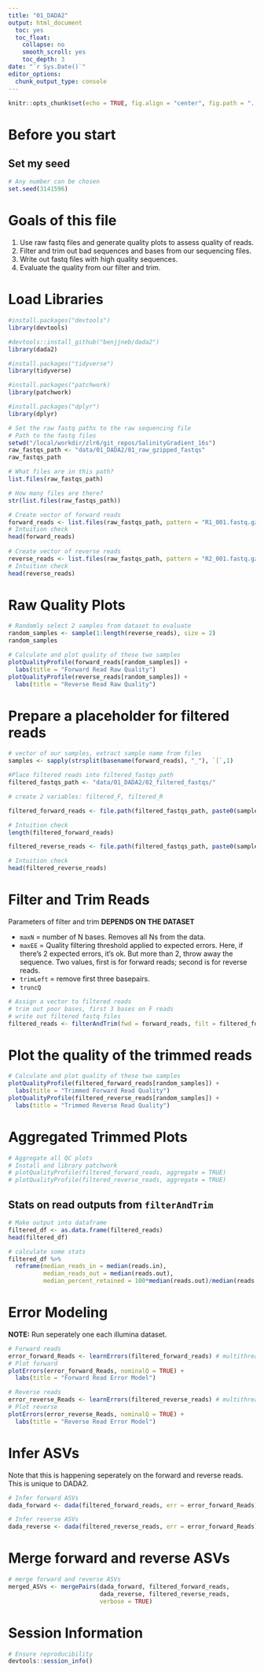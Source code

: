 ```yaml
---
title: "01_DADA2"
output: html_document
  toc: yes
  toc_float:
    collapse: no
    smooth_scroll: yes
    toc_depth: 3
date: "`r Sys.Date()`"
editor_options: 
  chunk_output_type: console
---
```


```r
knitr::opts_chunk$set(echo = TRUE, fig.align = "center", fig.path = "../figures/01_DADA2/") # Send any figures to this folder
```

# Before you start

## Set my seed

```r
# Any number can be chosen
set.seed(3141596)
```

# Goals of this file

1. Use raw fastq files and generate quality plots to assess quality of reads.
2. Filter and trim out bad sequences and bases from our sequencing files.
3. Write out fastq files with high quality sequences.
4. Evaluate the quality from our filter and trim.

# Load Libraries
```r
#install.packages("devtools")
library(devtools)

#devtools::install_github("benjjneb/dada2")
library(dada2)

#install.packages("tidyverse")
library(tidyverse)

#install.packages("patchwork)
library(patchwork)

#install.packages("dplyr")
library(dplyr)
```

```r
# Set the raw fastq paths to the raw sequencing file
# Path to the fastq files
setwd("/local/workdir/zlr6/git_repos/SalinityGradient_16s")
raw_fastqs_path <- "data/01_DADA2/01_raw_gzipped_fastqs"
raw_fastqs_path

# What files are in this path?
list.files(raw_fastqs_path)

# How many files are there?
str(list.files(raw_fastqs_path))

# Create vector of forward reads
forward_reads <- list.files(raw_fastqs_path, pattern = "R1_001.fastq.gz", full.names = TRUE)
# Intuition check
head(forward_reads)
 
# Create vector of reverse reads
reverse_reads <- list.files(raw_fastqs_path, pattern = "R2_001.fastq.gz", full.names = TRUE)
# Intuition check
head(reverse_reads)
```

# Raw Quality Plots
```r
# Randomly select 2 samples from dataset to evaluate
random_samples <- sample(1:length(reverse_reads), size = 2)
random_samples

# Calculate and plot quality of these two samples
plotQualityProfile(forward_reads[random_samples]) + 
  labs(title = "Forward Read Raw Quality")
plotQualityProfile(reverse_reads[random_samples]) + 
  labs(title = "Reverse Read Raw Quality")
```

# Prepare a placeholder for filtered reads
```r
# vector of our samples, extract sample name from files
samples <- sapply(strsplit(basename(forward_reads), "_"), `[`,1)

#Place filtered reads into filtered_fastqs_path
filtered_fastqs_path <- "data/01_DADA2/02_filtered_fastqs/"

# create 2 variables: filtered_F, filtered_R

filtered_forward_reads <- file.path(filtered_fastqs_path, paste0(samples, "_R1_filtered.fastq.gz"))

# Intuition check
length(filtered_forward_reads)

filtered_reverse_reads <- file.path(filtered_fastqs_path, paste0(samples, "_R2_filtered.fastq.gz"))

# Intuition check
head(filtered_reverse_reads)
```

# Filter and Trim Reads

Parameters of filter and trim **DEPENDS ON THE DATASET**

- `maxN` = number of N bases. Removes all Ns from the data.
- `maxEE` = Quality filtering threshold applied to expected errors. Here, if there's 2 expected errors, it's ok. But more than 2, throw away the sequence. Two values, first is for forward reads; second is for reverse reads.
- `trimLeft` = remove first three basepairs.
- `truncQ`

```r
# Assign a vector to filtered reads
# trim out poor bases, first 3 bases on F reads
# write out filtered fastq files
filtered_reads <- filterAndTrim(fwd = forward_reads, filt = filtered_forward_reads, rev = reverse_reads, filt.rev = filtered_reverse_reads, maxN = 0, maxEE = (c(2,2)), trimLeft = 3, truncQ = 2, rm.phix = TRUE, compress = TRUE) # multithread = TRUE
```

# Plot the quality of the trimmed reads

```r
# Calculate and plot quality of these two samples
plotQualityProfile(filtered_forward_reads[random_samples]) + 
  labs(title = "Trimmed Forward Read Quality")
plotQualityProfile(filtered_reverse_reads[random_samples]) + 
  labs(title = "Trimmed Reverse Read Quality")
```

# Aggregated Trimmed Plots
```r
# Aggregate all QC plots
# Install and library patchwork
# plotQualityProfile(filtered_forward_reads, aggregate = TRUE)
# plotQualityProfile(filtered_reverse_reads, aggregate = TRUE)
```

## Stats on read outputs from `filterAndTrim`
```r
# Make output into dataframe
filtered_df <- as.data.frame(filtered_reads)
head(filtered_df)

# calculate some stats
filtered_df %>%
  reframe(median_reads_in = median(reads.in),
          median_reads_out = median(reads.out),
          median_percent_retained = 100*median(reads.out)/median(reads.in))
```

# Error Modeling

**NOTE:** Run seperately one each illumina dataset.
```r
# Forward reads
error_forward_Reads <- learnErrors(filtered_forward_reads) # multithread = TRUE
# Plot forward
plotErrors(error_forward_Reads, nominalQ = TRUE) +
  labs(title = "Forward Read Error Model")

# Reverse reads
error_reverse_Reads <- learnErrors(filtered_reverse_reads) # multithread = TRUE
# Plot reverse
plotErrors(error_reverse_Reads, nominalQ = TRUE) +
  labs(title = "Reverse Read Error Model")


```

# Infer ASVs

Note that this is happening seperately on the forward and reverse reads. This is unique to DADA2.

```r
# Infer forward ASVs
dada_forward <- dada(filtered_forward_reads, err = error_forward_Reads) # multithread = TRUE

# Infer reverse ASVs
dada_reverse <- dada(filtered_reverse_reads, err = error_forward_Reads) # multithread = TRUE
```

# Merge forward and reverse ASVs
```r
# merge forward and reverse ASVs
merged_ASVs <- mergePairs(dada_forward, filtered_forward_reads,
                          dada_reverse, filtered_reverse_reads, 
                          verbose = TRUE)
```

# Session Information
```r
# Ensure reproducibility
devtools::session_info()
```